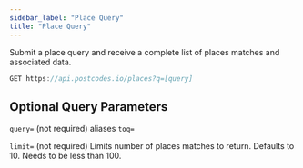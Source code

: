 ```yaml
---
sidebar_label: "Place Query"
title: "Place Query"
---
```


Submit a place query and receive a complete list of places matches and associated data.

```javascript
GET https://api.postcodes.io/places?q=[query]
```

## Optional Query Parameters

`query=` (not required) aliases `toq=`

`limit=` (not required) Limits number of places matches to return. Defaults to 10. Needs to be less than 100.
